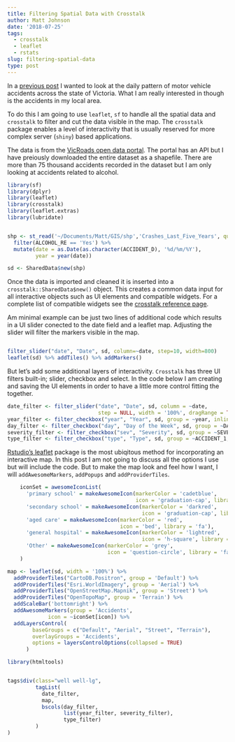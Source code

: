 ```yaml
---
title: Filtering Spatial Data with Crosstalk
author: Matt Johnson
date: '2018-07-25'
tags:
  - crosstalk
  - leaflet
  - rstats
slug: filtering-spatial-data
type: post
---
```


In a [previous post](https://mrjoh3.github.io/2018/07/20/animating-spatial-data/) I wanted to look at the daily pattern of motor vehicle accidents across the state of Victoria. What I am really interested in though is the accidents in my local area. 

To do this I am going to use `leaflet`, `sf` to handle all the spatial data and `crosstalk` to filter and cut the data visible in the map. The `crosstalk` package enables a level of interactivity that is usually reserved for more complex server (`shiny`) based applications.

The data is from the [VicRoads open data portal](https://vicroadsopendata-vicroadsmaps.opendata.arcgis.com/datasets/c2a69622ebad42e7baaa8167daa72127_0). The portal has an API but I have preiously downloaded the entire dataset as a shapefile. There are more than 75 thousand accidents recorded in the dataset but I am only looking at accidents related to alcohol.

```r

library(sf)
library(dplyr)
library(leaflet)
library(crosstalk)
library(leaflet.extras)
library(lubridate)


shp <- st_read('~/Documents/Matt/GIS/shp','Crashes_Last_Five_Years', quiet = TRUE) %>%
  filter(ALCOHOL_RE == 'Yes') %>%
  mutate(date = as.Date(as.character(ACCIDENT_D), '%d/%m/%Y'),
         year = year(date))

sd <- SharedData$new(shp)

```

Once the data is imported and cleaned it is inserted into a `crosstalk::SharedData$new()` object. This creates a common data input for all interactive objects such as UI elements and compatible widgets. For a complete list of compatible widgets see the [crosstalk reference page](https://rstudio.github.io/crosstalk/widgets.html).

Am minimal example can be just two lines of additional code which results in a UI slider conected to the date field and a leaflet map. Adjusting the slider will filter the markers visible in the map.

```r

filter_slider("date", "Date", sd, column=~date, step=10, width=800)
leaflet(sd) %>% addTiles() %>% addMarkers()


```

But let's add some additional layers of interactivity. `Crosstalk` has three UI filters built-in; slider, checkbox and select. In the code below I am creating and saving the UI elements in order to have a little more control fitting the together.


```r

date_filter <- filter_slider("date", "Date", sd, column = ~date, 
                             step = NULL, width = '100%', dragRange = TRUE)
year_filter <- filter_checkbox("year", "Year", sd, group = ~year, inline = FALSE)
day_filter <- filter_checkbox("day", "Day of the Week", sd, group = ~DAY_OF_WEE, inline = FALSE)
severity_filter <- filter_checkbox("sev", "Severity", sd, group = ~SEVERITY, inline = FALSE)
type_filter <- filter_checkbox("type", "Type", sd, group = ~ACCIDENT_1, inline = FALSE)

```

[Rstudio's leaflet](https://rstudio.github.io/leaflet/) package is the most ubiqitous method for incorporating an interactive map. In this post I am not going to discuss all the options I use but will include the code. But to make the map look and feel how I want, I will `addAwesomeMarkers`, `addPopups` and `addProviderTiles`.

```r

    iconSet = awesomeIconList(
      'primary school' = makeAwesomeIcon(markerColor = 'cadetblue',
                                         icon = 'graduation-cap', library = 'fa'),
      'secondary school' = makeAwesomeIcon(markerColor = 'darkred',
                                           icon = 'graduation-cap', library = 'fa'),
      'aged care' = makeAwesomeIcon(markerColor = 'red',
                                    icon = 'bed', library = 'fa'),
      'general hospital' = makeAwesomeIcon(markerColor = 'lightred',
                                           icon = 'h-square', library = 'fa'),
      'Other' = makeAwesomeIcon(markerColor = 'grey',
                                icon = 'question-circle', library = 'fa')
    )

map <- leaflet(sd, width = '100%') %>% 
  addProviderTiles("CartoDB.Positron", group = 'Default') %>%
  addProviderTiles("Esri.WorldImagery", group = 'Aerial') %>%
  addProviderTiles("OpenStreetMap.Mapnik", group = 'Street') %>%
  addProviderTiles("OpenTopoMap", group = 'Terrain') %>%
  addScaleBar('bottomright') %>%
  addAwesomeMarkers(group = 'Accidents',
             icon = ~iconSet[icon]) %>%
  addLayersControl(
        baseGroups = c("Default", "Aerial", "Street", "Terrain"),
        overlayGroups = 'Accidents',
        options = layersControlOptions(collapsed = TRUE)
      )
```



```r

library(htmltools)


tags$div(class="well well-lg",
         tagList(
           date_filter,
           map,
           bscols(day_filter,
                  list(year_filter, severity_filter),
                  type_filter)
         )
)



```


